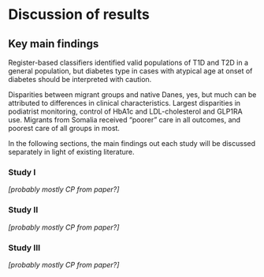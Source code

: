 # Discussion of results

## Key main findings

Register-based classifiers identified valid populations of T1D and T2D in a general population, but diabetes type in cases with atypical age at onset of diabetes should be interpreted with caution.

Disparities between migrant groups and native Danes, yes, but much can be attributed to differences in clinical characteristics. Largest disparities in podiatrist monitoring, control of HbA1c and LDL-cholesterol and GLP1RA use. Migrants from Somalia received "poorer" care in all outcomes, and poorest care of all groups in most.

In the following sections, the main findings out each study will be discussed separately in light of existing literature.

### Study I

*\[probably mostly CP from paper?\]*

### Study II

*\[probably mostly CP from paper?\]*

### Study III

*\[probably mostly CP from paper?\]*
